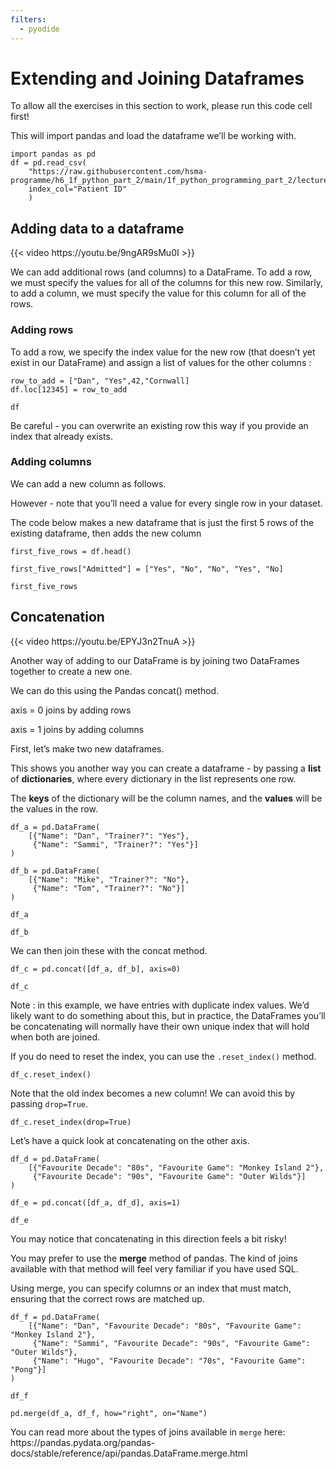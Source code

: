 ```yaml
---
filters:
  - pyodide
---
```


# Extending and Joining Dataframes

:::{.callout-tip}

To allow all the exercises in this section to work, please run this code cell first!

This will import pandas and load the dataframe we'll be working with.

```pyodide-python
import pandas as pd
df = pd.read_csv(
    "https://raw.githubusercontent.com/hsma-programme/h6_1f_python_part_2/main/1f_python_programming_part_2/lecture_examples/input_data.csv",
    index_col="Patient ID"
    )
```

:::

## Adding data to a dataframe

{{< video https://youtu.be/9ngAR9sMu0I >}}

We can add additional rows (and columns) to a DataFrame.  To add a row, we must specify the values for all of the columns for this new row.  Similarly, to add a column, we must specify the value for this column for all of the rows.

### Adding rows

To add a row, we specify the index value for the new row (that doesn’t yet exist in our DataFrame) and assign a list of values for the other columns :

```pyodide-python
row_to_add = ["Dan", "Yes",42,"Cornwall]
df.loc[12345] = row_to_add

df
```

:::{.callout-warning}
Be careful - you can overwrite an existing row this way if you provide an index that already exists.
:::

### Adding columns

We can add a new column as follows.

However - note that you’ll need a value for every single row in your dataset.

The code below makes a new dataframe that is just the first 5 rows of the existing dataframe, then adds the new column

```pyodide-python

first_five_rows = df.head()

first_five_rows["Admitted"] = ["Yes", "No", "No", "Yes", "No]

first_five_rows
```


## Concatenation

{{< video https://youtu.be/EPYJ3n2TnuA >}}

Another way of adding to our DataFrame is by joining two DataFrames together to create a new one.

We can do this using the Pandas concat() method.

:::{.callout-tip}
axis = 0 joins by adding rows

axis = 1 joins by adding columns
:::

First, let's make two new dataframes.

This shows you another way you can create a dataframe - by passing a **list** of **dictionaries**, where every dictionary in the list represents one row.

The **keys** of the dictionary will be the column names, and the **values** will be the values in the row.


```pyodide-python
df_a = pd.DataFrame(
    [{"Name": "Dan", "Trainer?": "Yes"},
     {"Name": "Sammi", "Trainer?": "Yes"}]
)

df_b = pd.DataFrame(
    [{"Name": "Mike", "Trainer?": "No"},
     {"Name": "Tom", "Trainer?": "No"}]
)
```


```pyodide-python
df_a
```

```pyodide-python
df_b
```

We can then join these with the concat method.

```pyodide-python
df_c = pd.concat([df_a, df_b], axis=0)

df_c
```

Note : in this example, we have entries with duplicate index values.  We’d likely want to do something about this, but in practice, the DataFrames you’ll be concatenating will normally have their own unique index that will hold when both are joined.

If you do need to reset the index, you can use the `.reset_index()` method.

```pyodide-python
df_c.reset_index()
```

Note that the old index becomes a new column!
We can avoid this by passing `drop=True`.

```pyodide-python
df_c.reset_index(drop=True)
```


Let's have a quick look at concatenating on the other axis.

```pyodide-python
df_d = pd.DataFrame(
    [{"Favourite Decade": "80s", "Favourite Game": "Monkey Island 2"},
     {"Favourite Decade": "90s", "Favourite Game": "Outer Wilds"}]
)
```

```pyodide-python
df_e = pd.concat([df_a, df_d], axis=1)

df_e
```


You may notice that concatenating in this direction feels a bit risky!

You may prefer to use the **merge** method of pandas.
The kind of joins available with that method will feel very familiar if you have used SQL.

Using merge, you can specify columns or an index that must match, ensuring that the correct rows are matched up.

```pyodide-python
df_f = pd.DataFrame(
    [{"Name": "Dan", "Favourite Decade": "80s", "Favourite Game": "Monkey Island 2"},
     {"Name": "Sammi", "Favourite Decade": "90s", "Favourite Game": "Outer Wilds"},
     {"Name": "Hugo", "Favourite Decade": "70s", "Favourite Game": "Pong"}]
)

df_f
```

```pyodide-python
pd.merge(df_a, df_f, how="right", on="Name")
```

You can read more about the types of joins available in `merge` here: https://pandas.pydata.org/pandas-docs/stable/reference/api/pandas.DataFrame.merge.html
